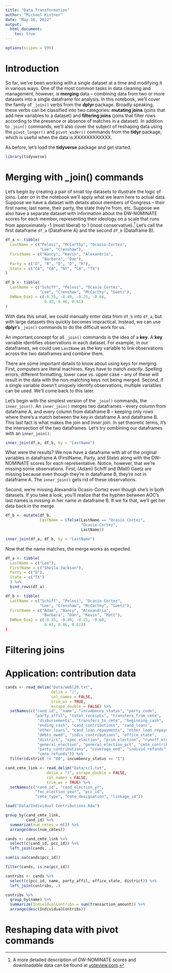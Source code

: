 ```yaml
---
title: "Data Transformation"
author: "Michael Kistner"
date: "May 16, 2022"
output: 
  html_document:
    toc: true
---
```


```r
options(scipen = 999)
```

# Introduction

So far, we've been working with a single dataset at a time and modifying it in various ways. One of the most common tasks in data cleaning and management, however, is **merging** data -- combining data from two or more datasets into a single dataframe for analysis. In this notebook, we'll cover the family of `_join()` verbs from the **dplyr** package. Broadly speaking, these verbs can be classified into two categories: **mutating joins** (joins that add new variables to a dataset) and **filtering joins** (joins that filter rows according to the presence or absence of matches in a dataset). In addition to `_join()` commands, we'll also cover the subject of reshaping data using the `pivot_longer()` and `pivot_wider()` commands from the **tidyr** package, which is useful when the data is XXXXXXXXXXXX.

As before, let's load the **tidyverse** package and get started.

```r
library(tidyverse)
```

# Merging with _join() commands

Let's begin by creating a pair of small toy datasets to illustrate the logic of joins. Later on in the notebook we'll apply what we learn here to actual data. Suppose we have a dataset with details about members of Congress -- their first name, last name, their party, the state they're from, etc. Suppose we also have a separate dataset with information about the DW-NOMINATE scores for each member, representing their ideology on a scale that runs from approximately -1 (most liberal) to 1 (most conservative).^[A more detailed description of DW-NOMINATE scores and downloadable data can be found at [voteview.com](https://voteview.com/).] Let's call the first dataframe `df_a` (Dataframe A) and the second `df_b` (Dataframe B).
 
```r
df_a <- tibble(
  LastName = c("Pelosi", "McCarthy", "Ocasio-Cortez", 
               "Lee", "Crenshaw"),
  FirstName = c("Nancy", "Kevin", "Alexandria",
                "Barbara", "Dan"),
  Party = c("D", "R", "D", "D", "R"),
  State = c("CA", "CA", "NY", "CA", "TX")
)

df_b <- tibble(
  LastName = c("Schiff", "Pelosi", "Ocasio Cortez", 
               "Lee", "Crenshaw", "McCarthy", "Gaetz"),
  DWNom_Dim1 = c(-0.35, -0.49, -0.25, -0.68,
                 0.43, 0.46, 0.61)
)
```

With data this small, we could manually enter data from `df_b` into `df_a`, but with large datasets this quickly becomes impractical. Instead, we can use **dplyr**'s `_join()` commands to do the difficult work for us.

An important concept for all `_join()` commands is the idea of a **key**. A **key** variable identifies observations in each dataset. For example, in our dataframes, we could use `LastName` as the key variable to link observations across the two dataframes and combine them. 

There are some important details to know about using keys for merging. First, computers are literal machines. Keys have to match *exactly*. Spelling errors, different formatting, lower case vs. upper case -- any of these will result in the data with the non-matching keys not being merged. Second, if a single variable doesn't uniquely identify observations, multiple variables can be used. We'll come back to this later.

Let's begin with the simplest version of the `_join()` commands, the `inner_join()`. An `inner_join()` merges two dataframes -- every column from dataframe A, and every column from dataframe B -- keeping only rows where there's a match between the key in dataframe A and dataframe B. This last fact is what makes the join and *inner* join. In set theoretic terms, it's the intersection of the two dataframes. Let's try combining our dataframes with an `inner_join()`.

```r
inner_join(df_a, df_b, by = "LastName")
```

What were the results? We now have a dataframe with all of the original variables in dataframe A (FirstName, Party, and State) along with the DW-NOMINATE scores for each representative. Notice, however, that we're missing some observations. First, (Adam) Schiff and (Matt) Gaetz are missing because even though they're in dataframe B, they're not in dataframe A. The `inner_join()` gets rid of these observations. 

Second, we're missing Alexandria Ocasio-Cortez even though she's in both datasets. If you take a look, you'll realize that the hyphen between AOC's last names is missing in her name in dataframe B. If we fix that, we'll get her data back in the merge.

```r
df_b <- mutate(df_b,
               LastName = ifelse(LastName == "Ocasio Cortez",
                                 "Ocasio-Cortez",
                                 LastName))

inner_join(df_a, df_b, by = "LastName")
```
Now that the name matches, the merge works as expected. 



```r
df_a <- tibble(
  LastName = c("Lee"),
  FirstName = c("Sheila Jackson"),
  Party = c("D"),
  State = c("TX")
  ) %>%
  bind_rows(df_a)


```

```r
df_b <- tibble(
  LastName = c("Schiff", "Pelosi", "Ocasio Cortez", 
               "Lee", "Crenshaw", "McCarthy", "Gaetz"),
  FirstName = c("Adam", "Nancy", "Alexandria",
                "Barbara", "Dan", "Kevin", "Matt"),
  DWNom_Dim1 = c(-0.35, -0.49, -0.25, -0.68,
                 0.43, 0.46, 0.61))
)
```



# Filtering joins

# Application: contribution data


```r
cands <- read_delim("Data/webl20.txt",
                    delim = "|",
                    col_names = FALSE, 
                    trim_ws = TRUE,
                    escape_double = FALSE) %>%
  setNames(c("cand_id", "name", "incumbency_status", "party_code",
             "party_affil", "total_receipts", "transfers_from_cmte",
              "disbursements", "transfers_to_cmte", "beginning_cash",
              "ending_cash", "cand_contributions", "cand_loans",
              "other_loans", "cand_loan_repayments", "other_loan_repayments",
              "debts_owed", "indiv_contributions", "office_state",
              "district", "spec_election", "prim_election", "runoff_election",
              "general_election", "general_election_pct", "cmte_contributions",
              "party_contributions", "coverage_end", "individ_refunds",
              "cmte_refunds")) %>%
  filter(district != "00", incumbency_status == "I")
```

```r
cand_cmte_link <- read_delim("Data/ccl.txt",
                  delim = "|", escape_double = FALSE,
                  col_names = FALSE,
                  trim_ws = TRUE) %>%
  setNames(c("cand_id", "cand_election_yr",
             "fec_election_year", "pcc_id",
             "cmte_type", "cmte_designation", "linkage_id")) 
```

```r
load("Data/Individual Contributions.Rda")
```

```r
group_by(cand_cmte_link,
         cand_id) %>%
  summarize(num_cmtes = n()) %>%
  arrange(desc(num_cmtes))
```

```r
cands <- cand_cmte_link %>% 
  select(c(cand_id, pcc_id)) %>%
  left_join(cands, .)
```

```r
sum(is.na(cands$pcc_id))
```

```r
filter(cands, is.na(pcc_id))
```

```r
contribs <- cands %>%
  select(c(pcc_id, name, party_affil, office_state, district)) %>%
  left_join(contribs, .)
```

```r
contribs %>%
  group_by(name) %>%
  summarize(IndividualContribs = sum(transaction_amount)) %>%
  arrange(desc(IndividualContribs))
```

# Reshaping data with pivot commands


